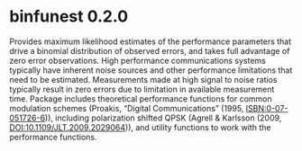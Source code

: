 # binfunest 0.2.0

Provides maximum likelihood estimates of the performance parameters that drive a binomial distribution of observed errors, and takes full advantage of zero error observations. High performance communications systems typically have inherent noise sources and other performance limitations that need to be estimated. Measurements made at high signal to noise ratios typically result in zero errors due to limitation in available measurement time. Package includes theoretical performance functions for common modulation schemes (Proakis, "Digital Communications" (1995, <ISBN:0-07-051726-6>)), including polarization shifted QPSK (Agrell & Karlsson (2009, <DOI:10.1109/JLT.2009.2029064>)), and utility functions to work with the performance functions.
